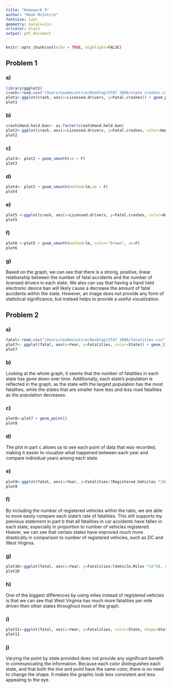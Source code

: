 ```yaml
---
title: "Homework 5" 
author: "Noah McIntire"
fontsize: 12pt
geometry: margin=1in
urlcolor: black
output: pdf_document
---
```




```r
knitr::opts_chunk$set(echo = TRUE, highlight=FALSE)
```

## Problem 1 
### a)
```r
library(ggplot2)
crash<-read.csv("/Users/noahmcintire/Desktop/STAT 3080/state crashes.csv")
plot1<-ggplot(crash, aes(x=Licensed.drivers, y=Fatal.crashes)) + geom_point(shape=8)
plot1
```
\newpage

### b)
```r
crash$Hand.held.ban<- as.factor(crash$Hand.held.ban)
plot2<-ggplot(crash, aes(x=Licensed.drivers, y=Fatal.crashes, color=Hand.held.ban)) + geom_point(shape=8) +  scale_color_manual(values=c("1"="blue","2"="orange","3"="dark grey"))
plot2
```

\newpage
### c)
```r
plot3<- plot2 + geom_smooth(se = F)
plot3
```
\newpage

### d)
```r
plot4<- plot2 + geom_smooth(method=lm,se = F)
plot4
```
\newpage

### e)
```r
plot5 <-ggplot(crash, aes(x=Licensed.drivers, y=Fatal.crashes, color=Hand.held.ban)) + geom_point(shape=8) + geom_smooth(method=lm,alpha =0.2, aes(fill=Hand.held.ban)) + scale_color_manual(values=c("1"="blue","2"="orange","3"="dark grey"), aesthetics = c("color", "fill")) 
plot5
```

\newpage

### f)
```r
plot6 <-plot5 + geom_smooth(method=lm, color="brown", se=F)
plot6
```

### g)

Based on the graph, we can see that there is a strong, positive, linear relationship between the number of fatal accidents and the number of licensed drivers in each state. We also can say that having a hand held electronic device ban will likely cause a decrease the amount of fatal accidents within the state. However, an image does not provide any form of statistical significance, but instead helps to provide a useful visualization.

\newpage

## Problem 2

### a)
```r
fatal<-read.csv("/Users/noahmcintire/Desktop/STAT 3080/fatalities.csv")
plot7<- ggplot(fatal, aes(x=Year, y=Fatalities, color=State)) + geom_line()
plot7
```

### b)
Looking at the whole graph, it seems that the number of fatalities in each state has gone down over time. Additionally, each state's population is reflected in the graph, as the state with the largest population has the most fatalities, while the states that are smaller have less and less road fatalities as the population decreases.

\newpage

### c)
```r
plot8<-plot7 + geom_point()
plot8
```

### d)
The plot in part c allows us to see each point of data that was recorded, making it easier to visualize what happened between each year and compare individual years among each state. 

\newpage

### e)
```r
plot9<-ggplot(fatal, aes(x=Year, y=Fatalities/(Registered.Vehicles *1000), color=State )) + geom_line() + geom_point()
plot9
```

### f)
By including the number of registered vehicles within the ratio, we are able to more easily compare each state's rate of fatalities. This still supports my previous statement in part b that all fatalities in car accidents have fallen in each state, especially in proportion to number of vehicles registered. Hoever, we can see that certain states have improved much more drastically in comparison to number of registered vehicles, such as DC and West Virginia.

\newpage

### g)
```r
plot10<-ggplot(fatal, aes(x=Year, y=Fatalities/(Vehicle.Miles *10^9), color=State )) + geom_line() + geom_point()
plot10
```

### h)
One of the biggest differences by using miles instead of registered vehicles is that we can see that West Virginia has much more fatalities per mile driven then other states throughout most of the graph. 

\newpage

### i)
```r
plot11<-ggplot(fatal, aes(x=Year, y=Fatalities, color=State, shape=State)) + geom_line() + geom_point()
plot11
```

### j)
Varying the point by state provided does not provide any significant benefit in communicating the information. Because each color distinguishes each state, and that both the line and point have the same color, there is no need to change the shape. It makes the graphic look less consistent and less appealing to the eye.
